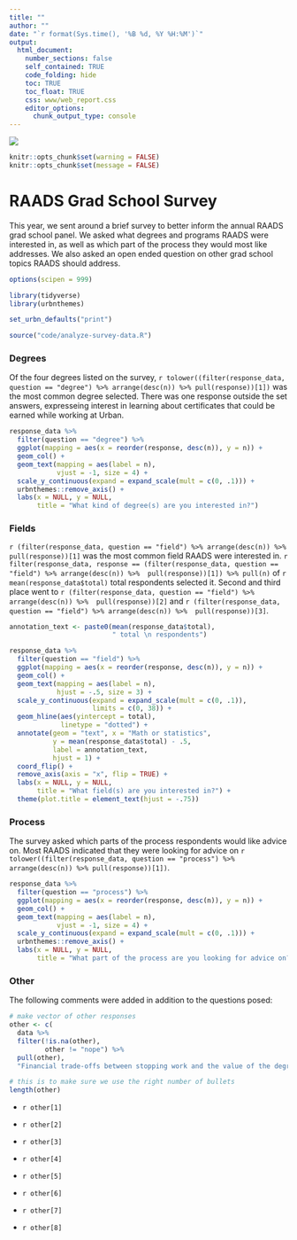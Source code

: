 ```yaml
---
title: ""
author: ""
date: "`r format(Sys.time(), '%B %d, %Y %H:%M')`"
output:
  html_document:
    number_sections: false
    self_contained: TRUE
    code_folding: hide
    toc: TRUE
    toc_float: TRUE
    css: www/web_report.css
    editor_options:
      chunk_output_type: console
---
```


<link rel="stylesheet" href="//fonts.googleapis.com/css?family=Lato" />

![](www/images/urban-institute-logo.png)


```r
knitr::opts_chunk$set(warning = FALSE)
knitr::opts_chunk$set(message = FALSE)
```


# RAADS Grad School Survey

This year, we sent around a brief survey to better inform the annual RAADS grad school panel. We asked what degrees and programs RAADS were interested in, as well as which part of the process they would most like addresses. We also asked an open ended question on other grad school topics RAADS should address.

```r
options(scipen = 999)

library(tidyverse)
library(urbnthemes)

set_urbn_defaults("print")

source("code/analyze-survey-data.R")

```


### Degrees
 
Of the four degrees listed on the survey, `r tolower((filter(response_data, question == "degree") %>% arrange(desc(n)) %>% pull(response))[1])` was the most common degree selected. There was one response outside the set answers, expresseing interest in learning about certificates that could be earned while working at Urban.

```r

response_data %>% 
  filter(question == "degree") %>% 
  ggplot(mapping = aes(x = reorder(response, desc(n)), y = n)) +
  geom_col() +
  geom_text(mapping = aes(label = n),
            vjust = -1, size = 4) +
  scale_y_continuous(expand = expand_scale(mult = c(0, .1))) +
  urbnthemes::remove_axis() +
  labs(x = NULL, y = NULL,
       title = "What kind of degree(s) are you interested in?")


```

### Fields

`r (filter(response_data, question == "field") %>% arrange(desc(n)) %>%  pull(response))[1]` was the most common field RAADS were interested in. `r filter(response_data, response == (filter(response_data, question == "field") %>% arrange(desc(n)) %>%  pull(response))[1]) %>% pull(n)` of `r mean(response_data$total)` total respondents selected it. Second and third place went to `r (filter(response_data, question == "field") %>% arrange(desc(n)) %>%  pull(response))[2]` and `r (filter(response_data, question == "field") %>% arrange(desc(n)) %>%  pull(response))[3]`.


```r

annotation_text <- paste0(mean(response_data$total),
                          " total \n respondents")

response_data %>% 
  filter(question == "field") %>% 
  ggplot(mapping = aes(x = reorder(response, desc(n)), y = n)) +
  geom_col() +
  geom_text(mapping = aes(label = n),
            hjust = -.5, size = 3) +
  scale_y_continuous(expand = expand_scale(mult = c(0, .1)),
                     limits = c(0, 38)) +
  geom_hline(aes(yintercept = total),
             linetype = "dotted") +
  annotate(geom = "text", x = "Math or statistics", 
           y = mean(response_data$total) - .5,
           label = annotation_text,
           hjust = 1) +
  coord_flip() +
  remove_axis(axis = "x", flip = TRUE) +
  labs(x = NULL, y = NULL,
       title = "What field(s) are you interested in?") +
  theme(plot.title = element_text(hjust = -.75))

```

### Process

The survey asked which parts of the process respondents would like advice on. Most RAADS indicated that they were looking for advice on `r tolower((filter(response_data, question == "process") %>% arrange(desc(n)) %>% pull(response))[1])`.

```r

response_data %>% 
  filter(question == "process") %>% 
  ggplot(mapping = aes(x = reorder(response, desc(n)), y = n)) +
  geom_col() +
  geom_text(mapping = aes(label = n),
            vjust = -1, size = 4) +
  scale_y_continuous(expand = expand_scale(mult = c(0, .1))) +
  urbnthemes::remove_axis() +
  labs(x = NULL, y = NULL,
       title = "What part of the process are you looking for advice on?")


```

### Other

The following comments were added in addition to the questions posed:

```r

# make vector of other responses
other <- c(
  data %>% 
  filter(!is.na(other),
         other != "nope") %>% 
  pull(other),
  "Financial trade-offs between stopping work and the value of the degree")

# this is to make sure we use the right number of bullets
length(other)

```
* `r other[1]`

* `r other[2]`

* `r other[3]`

* `r other[4]`

* `r other[5]`

* `r other[6]`

* `r other[7]`

* `r other[8]`

